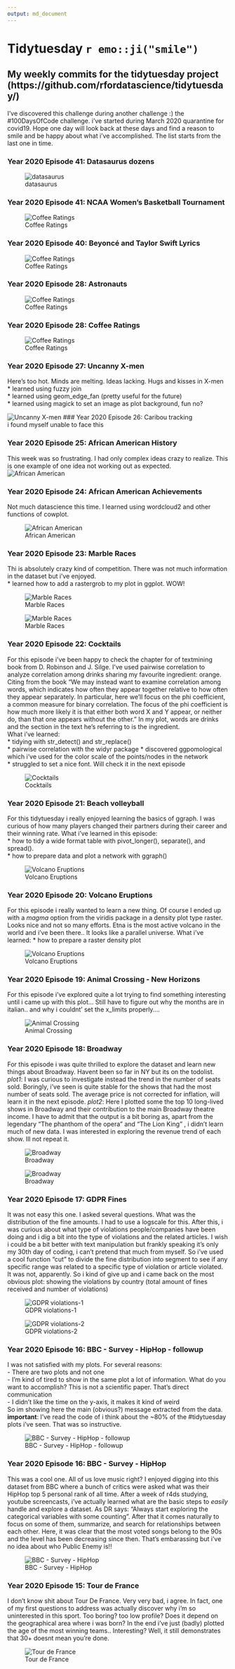 ```yaml
---
output: md_document
---
```


<!-- README.md is generated from README.Rmd. Please edit that file -->

# Tidytuesday `r emo::ji("smile")`
## My weekly commits for the tidytuesday project (https://github.com/rfordatascience/tidytuesday/)  

I've discovered this challenge during another challenge :) the #100DaysOfCode challenge. i've started during March 2020 quarantine for covid19. Hope one day will look back at these days and find a reason to smile and be happy about what i've accomplished. The list starts from the last one in time.

### Year 2020 Episode 41: Datasaurus dozens
![datasaurus](plots/2020_42/datasaurus.gif)

### Year 2020 Episode 41: NCAA Women's Basketball Tournament
![Coffee Ratings](plots/2020_41/ncaa.png)

### Year 2020 Episode 40: Beyoncé and Taylor Swift Lyrics
![Coffee Ratings](plots/2020_40/Beyonce_Swift_lyrics.png)

### Year 2020 Episode 28: Astronauts
![Coffee Ratings](plots/2020_29/astronauts.png)

### Year 2020 Episode 28: Coffee Ratings
![Coffee Ratings](plots/2020_28/cofee.png)

### Year 2020 Episode 27: Uncanny X-men
Here's too hot. Minds are melting. Ideas lacking. Hugs and kisses in X-men  
* learned using fuzzy join  
* learned using geom_edge_fan (pretty useful for the future)  
* learned using magick to set an image as plot background, fun no?

![Uncanny X-men](plots/2020_27/xmen.png)
### Year 2020 Episode 26: Caribou tracking  
i found myself unable to face this 

### Year 2020 Episode 25: African American History
This week was so frustrating. I had only complex ideas crazy to realize. This is one example of one idea not working out as expected.
![African American](https://media.giphy.com/media/ZZr3Qqa5T8E4HQgIRi/giphy.gif)

### Year 2020 Episode 24: African American Achievements
Not much datascience this time. I learned using wordcloud2 and other functions of cowplot.

![African American](plots/2020_24/african_american.png)

### Year 2020 Episode 23: Marble Races
Thi is absolutely crazy kind of competition. There was not much information in the dataset but i've enjoyed.  
* learned how to add a rastergrob to my plot in ggplot. WOW!

![Marble Races](plots/2020_23/marbula1_2nd.png)

![Marble Races](plots/2020_23/marbula1.png)

### Year 2020 Episode 22: Cocktails
For this episode i've been happy to check the chapter for of textmining book from D. Robinson and J. Silge. I've used pairwise correlation to analyze correlation among drinks sharing my favourite ingredient: orange. Citing from the book "We may instead want to examine correlation among words, which indicates how often they appear together relative to how often they appear separately. In particular, here we’ll focus on the phi coefficient, a common measure for binary correlation. The focus of the phi coefficient is how much more likely it is that either both word X and Y appear, or neither do, than that one appears without the other." In my plot, words are drinks and the section in the text he's referring to is the ingredient.  
What i've learned:  
* tidying with str_detect() and str_replace()  
* pairwise correlation with the widyr package
* discovered ggpomological which i've used for the color scale of the points/nodes in the network  
* struggled to set a nice font. Will check it in the next episode


![Cocktails](plots/2020_22/cocktails.png)

### Year 2020 Episode 21: Beach volleyball
For this tidytuesday i really enjoyed learning the basics of ggraph. I was curious of how many players changed their partners during their career and their winning rate. 
What i've learned in this episode:  
* how to tidy a wide format table with pivot_longer(), separate(), and spread().  
* how to prepare data and plot a network with ggraph()

![Volcano Eruptions](plots/2020_21/beach_volleyball.png)

### Year 2020 Episode 20: Volcano Eruptions
For this episode i really wanted to learn a new thing. Of course I ended up with a *magma* option from the viridis package in a density plot type raster. Looks nice and not so many efforts. Etna is the most active volcano in the world and i've been there.. It looks like a parallel universe.
What i've learned:
* how to prepare a raster density plot

![Volcano Eruptions](plots/2020_20/Volcano_Eruptions.png)

### Year 2020 Episode 19: Animal Crossing - New Horizons
For this episode i've explored quite a lot trying to find something interesting until i came up with this plot... Still have to figure out why the months are in italian.. and why i couldnt' set the x_limits properly....

![Animal Crossing](plots/2020_19/animal_crossing.png)

### Year 2020 Episode 18: Broadway
For this episode i was quite thrilled to explore the dataset and learn new things about Broadway. Havent been so far in NY but its on the todolist. 
*plot1*: I was curious to investigate instead the trend in the number of seats sold. Boringly, i've seen is quite stable for the shows that had the most number of seats sold. The average price is not corrected for inflation, will learn it in the next episode.
*plot2*: Here I plotted some the top 10 long-lived shows in Broadway and their contribution to the main Broadway theatre income. I have to admit that the output is a bit boring as, apart from the legendary "The phanthom of the opera" and "The Lion King" , i didn't learn much of new data. I was interested in exploring the revenue trend of each show. Ill not repeat it.


![Broadway](plots/2020_18/18_2020_Broadway_fu.png)

![Broadway](plots/2020_18/18_2020_Broadway.png)

### Year 2020 Episode 17: GDPR Fines
It was not easy this one. I asked several questions. What was the distribution of the fine amounts. I had to use a logscale for this. After this, i was curious about what type of violations people/companies have been doing and i dig a bit into the type of violations and the related articles. I wish i could be a bit better with text manipulation but frankly speaking it's only my 30th day of coding, i can't pretend that much from myself. So i've used a cool function "cut" to divide the fine distribution into segment to see if any specific range was related to a specific type of violation or article violated. It was not, apparently. So i kind of give up and i came back on the most obvious plot: showing the violations by country (total amount of fines received and number of violations) 

![GDPR violations-1](plots/2020_17/17_2020_GDPR_1.png)

![GDPR violations-2](plots/2020_17/17_2020_GDPR_2.png)

### Year 2020 Episode 16: BBC - Survey - HipHop - followup
I was not satisfied with my plots. For several reasons:  
- There are two plots and not one  
- I'm kind of tired to show in the same plot a lot of information. What do you want to accomplish? This is not a scientific paper. That's direct communication  
- I didn't like the time on the y-axis, it makes it kind of weird  
So im showing here the main (obvious?) message extracted from the data.  
__important__: I've read the code of i think about the ~80% of the #tidytuesday plots i've seen. That was so instructive.

![BBC - Survey - HipHop - followup](plots/2020_16/16_2020_HiphopBBC_followup.png)

### Year 2020 Episode 16: BBC - Survey - HipHop
This was a cool one. All of us love music right? I enjoyed digging into this dataset from BBC where a bunch of critics were asked what was their HipHop top 5 personal rank of all time. After a week of r4ds studying, youtube screencasts, i've actually learned what are the basic steps to *easily* handle and explore a dataset. As DR says: "Always start exploring the categorical variables with some counting". After that it comes naturally to focus on some of them, summarize, and search for relationships between each other. Here, it was clear that the most voted songs belong to the 90s and the level has been decreasing since then. That's embarassing but i've no idea about who Public Enemy is!! 

![BBC - Survey - HipHop](plots/2020_16/16_2020_HiphopBBC.png)

### Year 2020 Episode 15: Tour de France
I don't know shit about Tour De France. Very very bad, i agree. In fact, one of my first questions to address was actually discover why i'm so uninterested in this sport. Too boring? too low profile? Does it depend on the geographical area where i was born? In the end i've just (badly) plotted the age of the most winning teams.. Interesting? Well, it still demonstrates that 30+ doesnt mean you're done.

![Tour de France](plots/2020_15/15_2020_tdf_winners.png)
